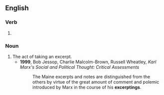 ==English==

===Verb===
{{head|en|present participle}}

# {{present participle of|excerpt|lang=en|nocat=1}}

===Noun===
{{en-noun}}

# The act of taking an excerpt.
#* '''1999''', Bob Jessop, ‎Charlie Malcolm-Brown, ‎Russell Wheatley, ''Karl Marx's Social and Political Thought: Critical Assessments''
#*: The Maine excerpts and notes are distinguished from the others by virtue of the great amount of comment and polemic introduced by Marx in the course of his '''excerptings'''.